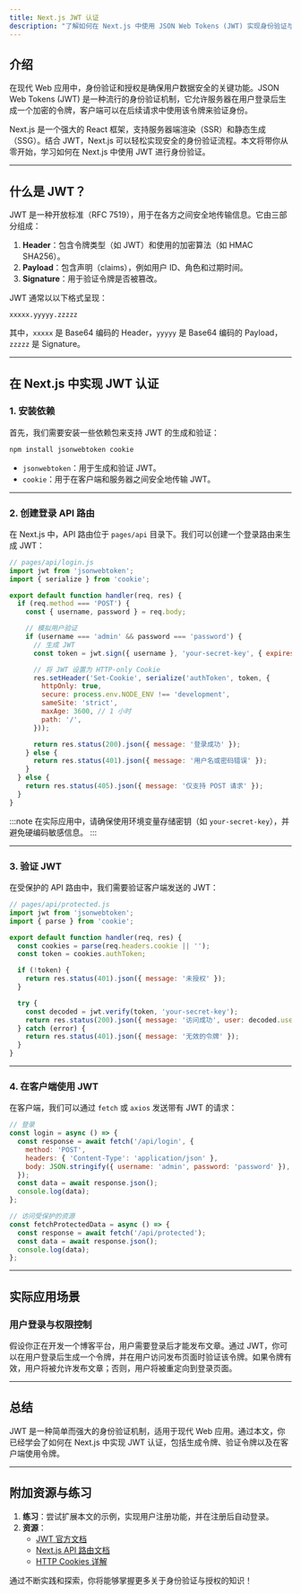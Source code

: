 ```yaml
---
title: Next.js JWT 认证
description: "了解如何在 Next.js 中使用 JSON Web Tokens (JWT) 实现身份验证与授权。本指南将逐步讲解 JWT 的工作原理、实现方法以及实际应用场景。"
---
```


## 介绍

在现代 Web 应用中，身份验证和授权是确保用户数据安全的关键功能。JSON Web Tokens (JWT) 是一种流行的身份验证机制，它允许服务器在用户登录后生成一个加密的令牌，客户端可以在后续请求中使用该令牌来验证身份。

Next.js 是一个强大的 React 框架，支持服务器端渲染（SSR）和静态生成（SSG）。结合 JWT，Next.js 可以轻松实现安全的身份验证流程。本文将带你从零开始，学习如何在 Next.js 中使用 JWT 进行身份验证。

---

## 什么是 JWT？

JWT 是一种开放标准（RFC 7519），用于在各方之间安全地传输信息。它由三部分组成：

1. **Header**：包含令牌类型（如 JWT）和使用的加密算法（如 HMAC SHA256）。
2. **Payload**：包含声明（claims），例如用户 ID、角色和过期时间。
3. **Signature**：用于验证令牌是否被篡改。

JWT 通常以以下格式呈现：

```
xxxxx.yyyyy.zzzzz
```

其中，`xxxxx` 是 Base64 编码的 Header，`yyyyy` 是 Base64 编码的 Payload，`zzzzz` 是 Signature。

---

## 在 Next.js 中实现 JWT 认证

### 1. 安装依赖

首先，我们需要安装一些依赖包来支持 JWT 的生成和验证：

```bash
npm install jsonwebtoken cookie
```

- `jsonwebtoken`：用于生成和验证 JWT。
- `cookie`：用于在客户端和服务器之间安全地传输 JWT。

---

### 2. 创建登录 API 路由

在 Next.js 中，API 路由位于 `pages/api` 目录下。我们可以创建一个登录路由来生成 JWT：

```javascript
// pages/api/login.js
import jwt from 'jsonwebtoken';
import { serialize } from 'cookie';

export default function handler(req, res) {
  if (req.method === 'POST') {
    const { username, password } = req.body;

    // 模拟用户验证
    if (username === 'admin' && password === 'password') {
      // 生成 JWT
      const token = jwt.sign({ username }, 'your-secret-key', { expiresIn: '1h' });

      // 将 JWT 设置为 HTTP-only Cookie
      res.setHeader('Set-Cookie', serialize('authToken', token, {
        httpOnly: true,
        secure: process.env.NODE_ENV !== 'development',
        sameSite: 'strict',
        maxAge: 3600, // 1 小时
        path: '/',
      }));

      return res.status(200).json({ message: '登录成功' });
    } else {
      return res.status(401).json({ message: '用户名或密码错误' });
    }
  } else {
    return res.status(405).json({ message: '仅支持 POST 请求' });
  }
}
```

:::note
在实际应用中，请确保使用环境变量存储密钥（如 `your-secret-key`），并避免硬编码敏感信息。
:::

---

### 3. 验证 JWT

在受保护的 API 路由中，我们需要验证客户端发送的 JWT：

```javascript
// pages/api/protected.js
import jwt from 'jsonwebtoken';
import { parse } from 'cookie';

export default function handler(req, res) {
  const cookies = parse(req.headers.cookie || '');
  const token = cookies.authToken;

  if (!token) {
    return res.status(401).json({ message: '未授权' });
  }

  try {
    const decoded = jwt.verify(token, 'your-secret-key');
    return res.status(200).json({ message: '访问成功', user: decoded.username });
  } catch (error) {
    return res.status(401).json({ message: '无效的令牌' });
  }
}
```

---

### 4. 在客户端使用 JWT

在客户端，我们可以通过 `fetch` 或 `axios` 发送带有 JWT 的请求：

```javascript
// 登录
const login = async () => {
  const response = await fetch('/api/login', {
    method: 'POST',
    headers: { 'Content-Type': 'application/json' },
    body: JSON.stringify({ username: 'admin', password: 'password' }),
  });
  const data = await response.json();
  console.log(data);
};

// 访问受保护的资源
const fetchProtectedData = async () => {
  const response = await fetch('/api/protected');
  const data = await response.json();
  console.log(data);
};
```

---

## 实际应用场景

### 用户登录与权限控制

假设你正在开发一个博客平台，用户需要登录后才能发布文章。通过 JWT，你可以在用户登录后生成一个令牌，并在用户访问发布页面时验证该令牌。如果令牌有效，用户将被允许发布文章；否则，用户将被重定向到登录页面。

---

## 总结

JWT 是一种简单而强大的身份验证机制，适用于现代 Web 应用。通过本文，你已经学会了如何在 Next.js 中实现 JWT 认证，包括生成令牌、验证令牌以及在客户端使用令牌。

---

## 附加资源与练习

1. **练习**：尝试扩展本文的示例，实现用户注册功能，并在注册后自动登录。
2. **资源**：
   - [JWT 官方文档](https://jwt.io/)
   - [Next.js API 路由文档](https://nextjs.org/docs/api-routes/introduction)
   - [HTTP Cookies 详解](https://developer.mozilla.org/zh-CN/docs/Web/HTTP/Cookies)

通过不断实践和探索，你将能够掌握更多关于身份验证与授权的知识！